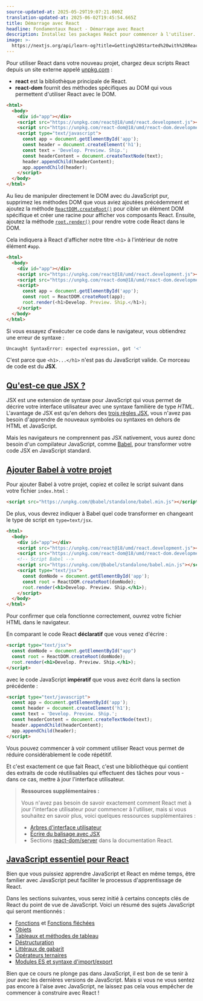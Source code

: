 ```yaml
---
source-updated-at: 2025-05-29T19:07:21.000Z
translation-updated-at: 2025-06-02T19:45:54.665Z
title: Démarrage avec React
headline: Fondamentaux React - Démarrage avec React
description: Installez les packages React pour commencer à l'utiliser.
image: >-
  https://nextjs.org/api/learn-og?title=Getting%20Started%20with%20React&amp;chapter=4
---
```


Pour utiliser React dans votre nouveau projet, chargez deux scripts React depuis un site externe appelé [unpkg.com](https://unpkg.com/) :

*   **react** est la bibliothèque principale de React.
*   **react-dom** fournit des méthodes spécifiques au DOM qui vous permettent d'utiliser React avec le DOM.

```html {4,5} filename="index.html"
<html>
  <body>
    <div id="app"></div>
    <script src="https://unpkg.com/react@18/umd/react.development.js"></script>
    <script src="https://unpkg.com/react-dom@18/umd/react-dom.development.js"></script>
    <script type="text/javascript">
      const app = document.getElementById('app');
      const header = document.createElement('h1');
      const text = 'Develop. Preview. Ship.';
      const headerContent = document.createTextNode(text);
      header.appendChild(headerContent);
      app.appendChild(header);
    </script>
  </body>
</html>
```

Au lieu de manipuler directement le DOM avec du JavaScript pur, supprimez les méthodes DOM que vous aviez ajoutées précédemment et ajoutez la méthode [`ReactDOM.createRoot()`](https://react.dev/reference/react-dom/client/createRoot) pour cibler un élément DOM spécifique et créer une racine pour afficher vos composants React. Ensuite, ajoutez la méthode [`root.render()`](https://react.dev/reference/react-dom/client/hydrateRoot#root-render) pour rendre votre code React dans le DOM.

Cela indiquera à React d'afficher notre titre `<h1>` à l'intérieur de notre élément `#app`.

```html {6,7,8,9,10} filename="index.html"
<html>
  <body>
    <div id="app"></div>
    <script src="https://unpkg.com/react@18/umd/react.development.js"></script>
    <script src="https://unpkg.com/react-dom@18/umd/react-dom.development.js"></script>
    <script>
      const app = document.getElementById('app');
      const root = ReactDOM.createRoot(app);
      root.render(<h1>Develop. Preview. Ship.</h1>);
    </script>
  </body>
</html>
```

Si vous essayez d'exécuter ce code dans le navigateur, vous obtiendrez une erreur de syntaxe :

```bash filename="Terminal"
Uncaught SyntaxError: expected expression, got '<'
```

C'est parce que `<h1>...</h1>` n'est pas du JavaScript valide. Ce morceau de code est du **JSX**.

[Qu'est-ce que JSX ?](#what-is-jsx)
----------------------------

JSX est une extension de syntaxe pour JavaScript qui vous permet de décrire votre interface utilisateur avec une syntaxe familière de type _HTML_. L'avantage de JSX est qu'en dehors des [trois règles JSX](https://react.dev/learn/writing-markup-with-jsx#the-rules-of-jsx), vous n'avez pas besoin d'apprendre de nouveaux symboles ou syntaxes en dehors de HTML et JavaScript.

Mais les navigateurs ne comprennent pas JSX nativement, vous aurez donc besoin d'un compilateur JavaScript, comme [Babel](https://babeljs.io/), pour transformer votre code JSX en JavaScript standard.

[Ajouter Babel à votre projet](#adding-babel-to-your-project)
-------------------------------------------------------------

Pour ajouter Babel à votre projet, copiez et collez le script suivant dans votre fichier `index.html` :

```html filename="index.html"
<script src="https://unpkg.com/@babel/standalone/babel.min.js"></script>
```

De plus, vous devrez indiquer à Babel quel code transformer en changeant le type de script en `type=text/jsx`.

```html {7,8} filename="index.html"
<html>
  <body>
    <div id="app"></div>
    <script src="https://unpkg.com/react@18/umd/react.development.js"></script>
    <script src="https://unpkg.com/react-dom@18/umd/react-dom.development.js"></script>
    <!-- Script Babel -->
    <script src="https://unpkg.com/@babel/standalone/babel.min.js"></script>
    <script type="text/jsx">
      const domNode = document.getElementById('app');
      const root = ReactDOM.createRoot(domNode);
      root.render(<h1>Develop. Preview. Ship.</h1>);
    </script>
  </body>
</html>
```

Pour confirmer que cela fonctionne correctement, ouvrez votre fichier HTML dans le navigateur.

En comparant le code React **déclaratif** que vous venez d'écrire :

```html filename="index.html"
<script type="text/jsx">
  const domNode = document.getElementById("app")
  const root = ReactDOM.createRoot(domNode);
  root.render(<h1>Develop. Preview. Ship.</h1>);
</script>
```

avec le code JavaScript **impératif** que vous avez écrit dans la section précédente :

```html filename="index.html"
<script type="text/javascript">
  const app = document.getElementById('app');
  const header = document.createElement('h1');
  const text = 'Develop. Preview. Ship.';
  const headerContent = document.createTextNode(text);
  header.appendChild(headerContent);
  app.appendChild(header);
</script>
```

Vous pouvez commencer à voir comment utiliser React vous permet de réduire considérablement le code répétitif.

Et c'est exactement ce que fait React, c'est une bibliothèque qui contient des extraits de code réutilisables qui effectuent des tâches pour vous - dans ce cas, mettre à jour l'interface utilisateur.

> **Ressources supplémentaires :**
> 
> Vous n'avez pas besoin de savoir exactement comment React met à jour l'interface utilisateur pour commencer à l'utiliser, mais si vous souhaitez en savoir plus, voici quelques ressources supplémentaires :
> 
> *   [Arbres d'interface utilisateur](https://react.dev/learn/understanding-your-ui-as-a-tree)
> *   [Écrire du balisage avec JSX](https://react.dev/learn/writing-markup-with-jsx)
> *   Sections [react-dom/server](https://react.dev/reference/react-dom/server) dans la documentation React.

[JavaScript essentiel pour React](#essential-javascript-for-react)
-----------------------------------------------------------------

Bien que vous puissiez apprendre JavaScript et React en même temps, être familier avec JavaScript peut faciliter le processus d'apprentissage de React.

Dans les sections suivantes, vous serez initié à certains concepts clés de React du point de vue de JavaScript. Voici un résumé des sujets JavaScript qui seront mentionnés :

*   [Fonctions](https://developer.mozilla.org/docs/Web/JavaScript/Guide/Functions) et [Fonctions fléchées](https://developer.mozilla.org/docs/Web/JavaScript/Reference/Functions/Arrow_functions)
*   [Objets](https://developer.mozilla.org/docs/Web/JavaScript/Reference/Global_Objects/Object)
*   [Tableaux et méthodes de tableau](https://developer.mozilla.org/docs/Web/JavaScript/Reference/Global_Objects/Array)
*   [Déstructuration](https://developer.mozilla.org/docs/Web/JavaScript/Reference/Operators/Destructuring_assignment)
*   [Littéraux de gabarit](https://developer.mozilla.org/docs/Web/JavaScript/Reference/Template_literals)
*   [Opérateurs ternaires](https://developer.mozilla.org/docs/Web/JavaScript/Reference/Operators/Conditional_Operator)
*   [Modules ES et syntaxe d'import/export](https://developer.mozilla.org/docs/Web/JavaScript/Guide/Modules)

Bien que ce cours ne plonge pas dans JavaScript, il est bon de se tenir à jour avec les dernières versions de JavaScript. Mais si vous ne vous sentez pas encore à l'aise avec JavaScript, ne laissez pas cela vous empêcher de commencer à construire avec React !